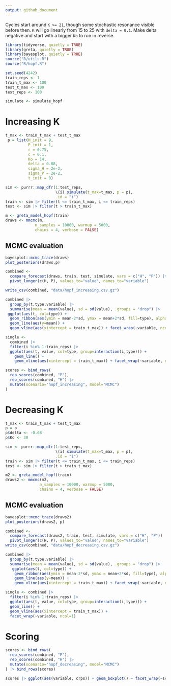 ```yaml
---
output: github_document
---
```


Cycles start around `K >= 21`, though some stochastic resonance visible before then.
`K` will go linearly from 15 to 25 with `delta = 0.1`.
Make delta negative and start with a bigger `Ko` to run in reverse.


```r
library(tidyverse, quietly = TRUE)
library(greta, quietly = TRUE)
library(bayesplot, quietly = TRUE)
source("R/utils.R")
source("R/hopf.R")
```

```r
set.seed(4242)
train_reps <- 1
train_t_max <- 100
test_t_max <- 100
test_reps <- 100

simulate <- simulate_hopf
```

# Increasing K 

```r
t_max <- train_t_max + test_t_max
 p = list(H_init = 9, 
          P_init = 1,
          r = 0.75, 
          c = 0.1,
          Ko = 14,
          delta = 0.08,
          sigma_H = 2e-2,
          sigma_P = 2e-2,
          t_init = 0)

sim <- purrr::map_dfr(1:test_reps, 
                      \(i) simulate(t_max=t_max, p = p),
                      .id = "i")
train <- sim |> filter(t <= train_t_max, i <= train_reps)
test <- sim |> filter(t > train_t_max)

```

```r
m <- greta_model_hopf(train)
draws <- mmcmc(m, 
             n_samples = 10000, warmup = 5000,
             chains = 4, verbose = FALSE)

```
## MCMC evaluation 

```r
bayesplot::mcmc_trace(draws)
plot_posteriors(draws,p)
```


```r
combined <- 
  compare_forecast(draws, train, test, simulate, vars = c("H", "P")) |> 
  pivot_longer(c(H, P), values_to="value", names_to="variable")

write_csv(combined, "data/hopf_increasing.csv.gz")
```


```r
combined |> 
  group_by(t,type,variable) |> 
  summarise(mean = mean(value), sd = sd(value), .groups = "drop") |> 
 ggplot(aes(t, col=type)) + 
  geom_ribbon(aes(ymin = mean-2*sd, ymax = mean+2*sd, fill=type), alpha=0.5) +
  geom_line(aes(y=mean)) +
  geom_vline(aes(xintercept = train_t_max)) + facet_wrap(~variable, ncol=1)
```

```r
single <- 
  combined |> 
  filter(i %in% 1:train_reps) |> 
  ggplot(aes(t, value, col=type, group=interaction(i,type))) + 
    geom_line() +
    geom_vline(aes(xintercept = train_t_max)) + facet_wrap(~variable, ncol=1)
```

```r
scores <- bind_rows(
  rep_scores(combined, "P"),
  rep_scores(combined, "H") |> 
  mutate(scenario="hopf_increasing", model="MCMC") 
)
```


# Decreasing K


```r
t_max <- train_t_max + test_t_max
p = p
p$delta <- -0.08
p$Ko <- 30

sim <- purrr::map_dfr(1:test_reps, 
                      \(i) simulate(t_max=t_max, p = p),
                      .id = "i")
train <- sim |> filter(t <= train_t_max, i <= train_reps)
test <- sim |> filter(t > train_t_max)
```

```r
m2 <- greta_model_hopf(train)
draws2 <- mmcmc(m2, 
               n_samples = 10000, warmup = 5000,
               chains = 4, verbose = FALSE)

```


## MCMC evaluation 

```r
bayesplot::mcmc_trace(draws2)
plot_posteriors(draws2, p)
```

```r
combined <- 
  compare_forecast(draws2, train, test, simulate, vars = c("H", "P")) |> 
  pivot_longer(c(H, P), values_to="value", names_to="variable")
write_csv(combined, "data/hopf_decreasing.csv.gz")

```


```r
combined |> 
  group_by(t,type,variable) |> 
  summarise(mean = mean(value), sd = sd(value), .groups = "drop") |> 
   ggplot(aes(t, col=type)) + 
    geom_ribbon(aes(ymin = mean-2*sd, ymax = mean+2*sd, fill=type), alpha=0.5) +
    geom_line(aes(y=mean)) +
    geom_vline(aes(xintercept = train_t_max)) + facet_wrap(~variable, ncol=1)
```

```r
single <- combined |> 
  filter(i %in% 1:train_reps) |> 
  ggplot(aes(t, value, col=type, group=interaction(i,type))) + 
  geom_line() +
  geom_vline(aes(xintercept = train_t_max)) +
  facet_wrap(~variable, ncol=1)
```




# Scoring


```r


scores <- bind_rows(
  rep_scores(combined, "P"),
  rep_scores(combined, "H") |> 
  mutate(scenario="hopf_decreasing", model="MCMC") 
) |> bind_rows(scores)

```


```r
scores |> ggplot(aes(variable, crps)) + geom_boxplot() ~ facet_wrap(~scenario)
```
